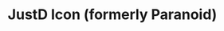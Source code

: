 ---
title: "JustD Icon (formerly Paranoid)"
description: "A library of beautifully crafted react icons, perfect for enhancing the visual appeal and user experience of your web applications."
twitter: "getjustd"
site: "https://getjustd.com/icons"
github: "https://github.com/justdlabs/icons"
image: "https://github.com/justdlabs.png"
category: ["Icon"]
---